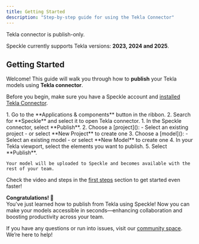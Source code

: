 ```yaml
---
title: Getting Started  
description: "Step-by-step guide for using the Tekla Connector"
---
```

<Note>Tekla connector is publish-only.</Note>

<Info>Speckle currently supports Tekla versions: **2023, 2024 and 2025**.</Info>

## Getting Started

Welcome! This guide will walk you through how to **publish** your Tekla models using **Tekla connector**.

<Note> Before you begin, make sure you have a Speckle account and [installed Tekla Connector](http://localhost:3000/connectors/installation).</Note>

<Steps>
  <Step title="Open Tekla connector">
    1. Go to the **Applications & components** button in the ribbon.
    2. Search for **Speckle** and select it to open Tekla connector.
  </Step>

  <Step title="Publish to Speckle">
    1. In the Speckle connector, select **Publish**.
    2. Choose a [project]():
        - Select an existing project
        - or select **New Project** to create one
    3. Choose a [model]():
        - Select an existing model
        - or select **New Model** to create one
    4. In your Tekla viewport, select the elements you want to publish.
    5. Select **Publish**.
    
    Your model will be uploaded to Speckle and becomes available with the rest of your team.
  </Step>
</Steps>

<Tip> Check the video and steps in the [first steps](/get-started/quickstart.mdx) section to get started even faster!</Tip>

**Congratulations! 🥳**  
You've just learned how to publish from Tekla using Speckle! Now you can make your models accessible in seconds—enhancing collaboration and boosting productivity across your team.

<Info> If you have any questions or run into issues, visit our [community space](https://speckle.community/). We’re here to help!</Info>


<LearnMore />
